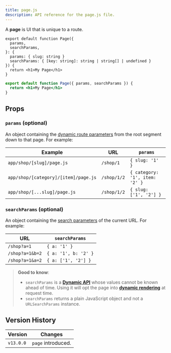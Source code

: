 ```yaml
---
title: page.js
description: API reference for the page.js file.
---
```


A **page** is UI that is unique to a route.

```tsx filename="app/blog/[slug]/page.tsx" switcher
export default function Page({
  params,
  searchParams,
}: {
  params: { slug: string }
  searchParams: { [key: string]: string | string[] | undefined }
}) {
  return <h1>My Page</h1>
}
```

```jsx filename="app/blog/[slug]/page.js" switcher
export default function Page({ params, searchParams }) {
  return <h1>My Page</h1>
}
```

## Props

### `params` (optional)

An object containing the [dynamic route parameters](/docs/app/building-your-application/routing/dynamic-routes) from the root segment down to that page. For example:

| Example                              | URL         | `params`                       |
| ------------------------------------ | ----------- | ------------------------------ |
| `app/shop/[slug]/page.js`            | `/shop/1`   | `{ slug: '1' }`                |
| `app/shop/[category]/[item]/page.js` | `/shop/1/2` | `{ category: '1', item: '2' }` |
| `app/shop/[...slug]/page.js`         | `/shop/1/2` | `{ slug: ['1', '2'] }`         |

### `searchParams` (optional)

An object containing the [search parameters](https://developer.mozilla.org/en-US/docs/Learn/Common_questions/What_is_a_URL#parameters) of the current URL. For example:

| URL             | `searchParams`       |
| --------------- | -------------------- |
| `/shop?a=1`     | `{ a: '1' }`         |
| `/shop?a=1&b=2` | `{ a: '1', b: '2' }` |
| `/shop?a=1&a=2` | `{ a: ['1', '2'] }`  |

> **Good to know**:
>
> - `searchParams` is a **[Dynamic API](/docs/app/building-your-application/rendering/static-and-dynamic-rendering#dynamic-functions)** whose values cannot be known ahead of time. Using it will opt the page into **[dynamic rendering](/docs/app/building-your-application/rendering/static-and-dynamic-rendering#dynamic-rendering)** at request time.
> - `searchParams` returns a plain JavaScript object and not a `URLSearchParams` instance.

## Version History

| Version   | Changes            |
| --------- | ------------------ |
| `v13.0.0` | `page` introduced. |
